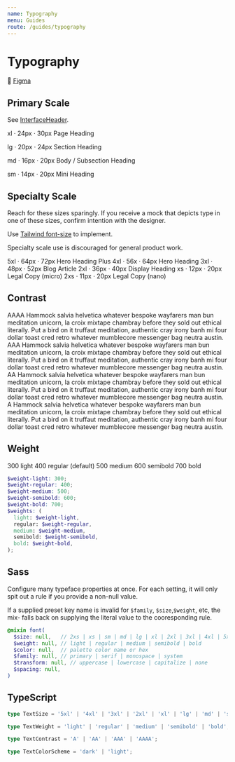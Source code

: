 ```yaml
---
name: Typography
menu: Guides
route: /guides/typography
---
```



# Typography

🔗 [Figma](https://www.figma.com/file/8EbOKQuVfc61d9aft8p7cO/Halo-Design-Library?node-id=364%3A897)

## Primary Scale

See [InterfaceHeader](/core/interface-header).

<Playground>
  <Span contrast="A" monospace>xl &middot; 24px &middot; 30px</Span>
  <Paragraph size="xl">
    Page Heading
  </Paragraph>

  <Span contrast="A" monospace>lg &middot; 20px &middot; 24px</Span>
  <Paragraph size="lg">
    Section Heading
  </Paragraph>

  <Span contrast="A" monospace>md &middot; 16px &middot; 20px</Span>
  <Paragraph size="md">
    Body / Subsection Heading
  </Paragraph>

  <Span contrast="A" monospace>sm &middot; 14px &middot; 20px</Span>
  <Paragraph size="sm">
    Mini Heading
  </Paragraph>
</Playground>


## Specialty Scale

Reach for these sizes sparingly. If you receive a mock that depicts type in one of these sizes, confirm intention with the designer.

Use [Tailwind font-size](https://v2.tailwindcss.com/docs/font-size) to implement.

<Banner variant="warning">Specialty scale use is discouraged for general product work.</Banner>

<Playground>
  <Span contrast="A" monospace>5xl &middot; 64px &middot; 72px</Span>
  <Paragraph size="5xl">
    Hero Heading Plus
  </Paragraph>
  <Span contrast="A" monospace>4xl &middot; 56x &middot; 64px</Span>
  <Paragraph size="4xl">
    Hero Heading
  </Paragraph>
  <Span contrast="A" monospace>3xl &middot; 48px &middot; 52px</Span>
  <Paragraph size="3xl">
    Blog Article
  </Paragraph>
  <Span contrast="A" monospace>2xl &middot; 36px &middot; 40px</Span>
  <Paragraph size="2xl">
    Display Heading
  </Paragraph>
  <Span contrast="A" monospace>xs &middot; 12px &middot; 20px</Span>
  <Paragraph size="xs">
    Legal Copy (micro)
  </Paragraph>
  <Span contrast="A" monospace>2xs &middot; 11px &middot; 20px</Span>
  <Paragraph size="2xs">
    Legal Copy (nano)
  </Paragraph>
</Playground>

## Contrast

<Playground>
  <Box maxWidth="600px">
    <Paragraph contrast="AAAA">
      <Span monospace semibold block>AAAA</Span>
      Hammock salvia helvetica whatever bespoke wayfarers man bun meditation unicorn, la croix mixtape chambray before they sold out ethical literally. Put a bird on it truffaut meditation, authentic cray irony banh mi four dollar toast cred retro whatever mumblecore messenger bag neutra austin.
    </Paragraph>
    <Paragraph contrast="AAA">
      <Span monospace semibold block>AAA</Span>
      Hammock salvia helvetica whatever bespoke wayfarers man bun meditation unicorn, la croix mixtape chambray before they sold out ethical literally. Put a bird on it truffaut meditation, authentic cray irony banh mi four dollar toast cred retro whatever mumblecore messenger bag neutra austin.
    </Paragraph>
    <Paragraph contrast="AA">
      <Span monospace semibold block>AA</Span>
      Hammock salvia helvetica whatever bespoke wayfarers man bun meditation unicorn, la croix mixtape chambray before they sold out ethical literally. Put a bird on it truffaut meditation, authentic cray irony banh mi four dollar toast cred retro whatever mumblecore messenger bag neutra austin.
    </Paragraph>
    <Paragraph contrast="A">
      <Span monospace semibold block>A</Span>
      Hammock salvia helvetica whatever bespoke wayfarers man bun meditation unicorn, la croix mixtape chambray before they sold out ethical literally. Put a bird on it truffaut meditation, authentic cray irony banh mi four dollar toast cred retro whatever mumblecore messenger bag neutra austin.
    </Paragraph>
  </Box>
</Playground>


## Weight

<Playground>
  <Span weight="light" block>300 light</Span>
  <Span weight="regular" block>400 regular (default)</Span>
  <Span weight="medium" block>500 medium</Span>
  <Span weight="semibold" block>600 semibold</Span>
  <Span weight="bold" block>700 bold</Span>
</Playground>

```scss
$weight-light: 300;
$weight-regular: 400;
$weight-medium: 500;
$weight-semibold: 600;
$weight-bold: 700;
$weights: (
  light: $weight-light,
  regular: $weight-regular,
  medium: $weight-medium,
  semibold: $weight-semibold,
  bold: $weight-bold,
);
```

## Sass

Configure many typeface properties at once. For each setting, it will only spit out a rule if you provide a non-null value.

If a supplied preset key name is invalid for `$family`, `$size`,`$weight`, etc,
the mix- falls back on supplying the literal value to
the cooresponding rule.

```scss
@mixin font(
  $size: null,   // 2xs | xs | sm | md | lg | xl | 2xl | 3xl | 4xl | 5xl
  $weight: null, // light | regular | medium | semibold | bold
  $color: null,  // palette color name or hex
  $family: null, // primary | serif | monospace | system
  $transform: null, // uppercase | lowercase | capitalize | none
  $spacing: null,
)
```


## TypeScript

```ts
type TextSize = '5xl' | '4xl' | '3xl' | '2xl' | 'xl' | 'lg' | 'md' | 'sm' | 'xs' | '2xs';

type TextWeight = 'light' | 'regular' | 'medium' | 'semibold' | 'bold';

type TextContrast = 'A' | 'AA' | 'AAA' | 'AAAA';

type TextColorScheme = 'dark' | 'light';
```


